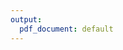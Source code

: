 ```yaml
---
output:
  pdf_document: default
---
```

<!-- \begin{center} -->

<!-- \begin{tabular}{l} -->

<!-- He’s a birder---briefly, a student of birds---  \\ -->
<!-- Noting those he sees in his mind or his  \\ -->
<!-- camera, items found for collection, the many\\ -->
<!-- made more by research, or his travels.\\\\ -->

<!-- They’re his science, he says, telling you, if you \\ -->
<!-- listen, of habits and rarity, but what you see \\ -->
<!-- are the colors and shapes, the moments of \\ -->
<!-- movement he captures, showing themselves. \\\\ -->

<!-- Strange that his passion, his care, is returned  \\ -->
<!-- if at all by cold looks---round, fixed, with no affect  \\ -->
<!-- save what denies a connection. This doubtless  \\\\ -->

<!-- was what Audubon himself saw, as Eve did,  \\ -->
<!-- untempted.  Better reptilian, the student may        \\ -->
<!-- say---or perhaps “prelapsarian,” if such ever was---  \\\\ -->

<!-- thus stopping short of things outside study.  \\ -->
<!-- Devoted to kinds beyond counting, he includes   \\ -->
<!-- what’s sweet, fierce, often unseen but yet heard,  \\ -->
<!-- the breathtakingly beautiful stars of his sky.  \\\\ -->

<!-- --- \textit{Birder}, by John Van Doren (1928--2019) -->

<!-- \end{tabular} -->
<!-- \end{center} -->


<!-- \begin{center} -->

<!-- \begin{tabular}{l} -->

<!-- See there, look--- \\ -->
<!-- Bright, small  \\ -->
<!-- Upon the sidewalk, \\ -->
<!-- A sign of fall--- \\\\ -->

<!-- That pretty goldfinch, \\ -->
<!-- Flying high \\ -->
<!-- Mistook a window \\ -->
<!-- Reflecting sky. \\\\ -->

<!-- This time of year \\  -->
<!-- So many downed, \\  -->
<!-- Meeting a heaven \\  -->
<!-- Hard as ground. \\\\ -->

<!-- \end{tabular} -->
<!-- \\ -->
<!-- \vspace{12pt} -->
<!-- -- \textit{Migration}, by John Van Doren (1928--2019) -->

<!-- \end{center} -->


\begin{center}

\begin{tabular}{l}

He’s a birder---briefly, a student of birds---  \\
Noting those he sees in his mind or his  \\
camera, items found for collection, the many\\
made more by research, or his travels.\\\\

They’re his science, he says, telling you, if you \\
listen, of habits and rarity, but what you see \\
are the colors and shapes, the moments of \\
movement he captures, showing themselves. \\\\

Devoted to kinds beyond counting, he includes   \\
what’s sweet, fierce, often unseen but yet heard,  \\
the breathtakingly beautiful stars of his sky.  \\\\

\end{tabular}

\vspace{12pt}
--- Many From \textit{Birder}, by John Van Doren (1928--2019), \\
who marveled at the natural world.

\end{center}